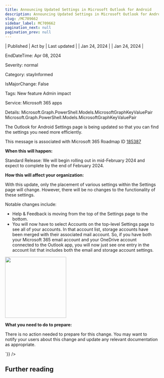 ```yaml
---
title: Announcing Updated Settings in Microsoft Outlook for Android
description: Announcing Updated Settings in Microsoft Outlook for Android
slug: /MC709662
sidebar_label: MC709662
pagination_next: null
pagination_prev: null
---
```



| Published | Act by | Last updated |
| Jan 24, 2024 |  | Jan 24, 2024 |

EndDateTime: Apr 08, 2024

Severity: normal

Category: stayInformed

IsMajorChange: False

Tags: New feature Admin impact

Service: Microsoft 365 apps

Details: Microsoft.Graph.PowerShell.Models.MicrosoftGraphKeyValuePair Microsoft.Graph.PowerShell.Models.MicrosoftGraphKeyValuePair

<div dangerouslySetInnerHTML={{__html:`
<p>The Outlook for Android Settings page is being updated so that you can find the settings you need more efficiently.</p><p>This message is associated with Microsoft 365 Roadmap ID <a href="https://www.microsoft.com/microsoft-365/roadmap?filters=&amp;searchterms=185387" target="_blank">185387</a></p><p><b>When this will happen:</b></p><p>Standard Release: We will begin rolling out in mid-February 2024 and expect to complete by the end of February 2024.</p><p><b>How this will affect your organization:</b></p><p>With this update, only the placement of various settings within the Settings page will change. However, there will be no changes to the functionality of these settings.</p><p>Notable changes include:</span></p><ul><li>Help &amp; Feedback is moving from the top of the Settings page to the bottom.
</li><li>You will now have to select Accounts on the top-level Settings page to see all of your accounts. In that account list, storage accounts have been merged with their associated mail account. So, if you have both your Microsoft 365 email account and your OneDrive account connected to the Outlook app, you will now just see one entry in the account list that includes both the email and storage account settings.</li></ul><p><img src="https://img-prod-cms-rt-microsoft-com.akamaized.net/cms/api/am/imageFileData/RW1gyvK?ver=8c06" style="width: 200px;"><br></p><p><b>What you need to do to prepare:</b></p><p>There is no action needed to prepare for this change. You may want to notify your users about this change and update any relevant documentation as appropriate.</p>
`}} />

## Further reading
